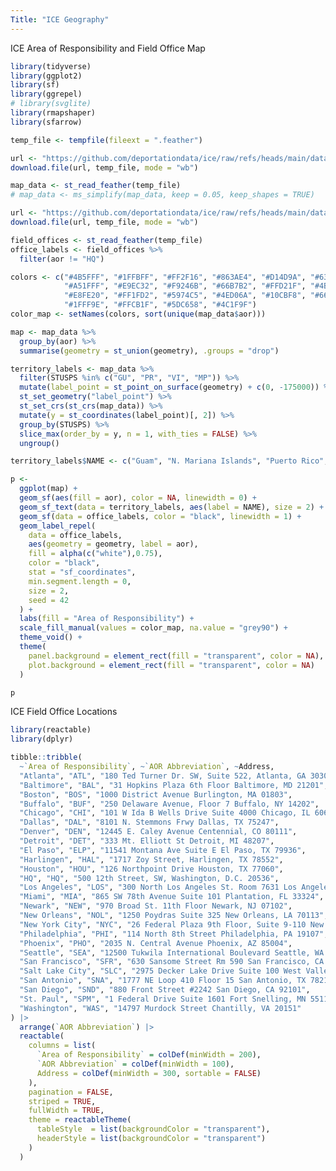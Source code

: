 ```yaml
---
Title: "ICE Geography"
---
```


ICE Area of Responsibility and Field Office Map

```r

library(tidyverse)
library(ggplot2)
library(sf)
library(ggrepel)
# library(svglite)
library(rmapshaper)
library(sfarrow)

temp_file <- tempfile(fileext = ".feather")

url <- "https://github.com/deportationdata/ice/raw/refs/heads/main/data/ice_aor_map_data.feather"
download.file(url, temp_file, mode = "wb")

map_data <- st_read_feather(temp_file)
# map_data <- ms_simplify(map_data, keep = 0.05, keep_shapes = TRUE)

url <- "https://github.com/deportationdata/ice/raw/refs/heads/main/data/ice_field_offices_geocoded.feather"
download.file(url, temp_file, mode = "wb")

field_offices <- st_read_feather(temp_file)
office_labels <- field_offices %>%
  filter(aor != "HQ")

colors <- c("#4B5FFF", "#1FFBFF", "#FF2F16", "#863AE4", "#D14D9A", "#63B6FB",
            "#A51FFF", "#E9EC32", "#F9246B", "#66B7B2", "#FFD21F", "#4B1FFF", "#FF5F16", "#F9C424",
            "#E8FE20", "#FF1FD2", "#5974C5", "#4ED06A", "#10CBF8", "#66FF1F", "#D61FFF",
            "#1FFF9E", "#FFCB1F", "#5DC658", "#4C1F9F")
color_map <- setNames(colors, sort(unique(map_data$aor)))

map <- map_data %>%
  group_by(aor) %>%
  summarise(geometry = st_union(geometry), .groups = "drop")

territory_labels <- map_data %>%
  filter(STUSPS %in% c("GU", "PR", "VI", "MP")) %>%
  mutate(label_point = st_point_on_surface(geometry) + c(0, -175000)) %>%
  st_set_geometry("label_point") %>%
  st_set_crs(st_crs(map_data)) %>% 
  mutate(y = st_coordinates(label_point)[, 2]) %>%
  group_by(STUSPS) %>%
  slice_max(order_by = y, n = 1, with_ties = FALSE) %>%
  ungroup()

territory_labels$NAME <- c("Guam", "N. Mariana Islands", "Puerto Rico", "U.S. Virgin Islands")

p <-
  ggplot(map) +
  geom_sf(aes(fill = aor), color = NA, linewidth = 0) +
  geom_sf_text(data = territory_labels, aes(label = NAME), size = 2) +
  geom_sf(data = office_labels, color = "black", linewidth = 1) +
  geom_label_repel(
    data = office_labels,
    aes(geometry = geometry, label = aor),
    fill = alpha(c("white"),0.75),
    color = "black",
    stat = "sf_coordinates",
    min.segment.length = 0,
    size = 2,
    seed = 42 
  ) +
  labs(fill = "Area of Responsibility") +
  scale_fill_manual(values = color_map, na.value = "grey90") +
  theme_void() +
  theme(
    panel.background = element_rect(fill = "transparent", color = NA),
    plot.background = element_rect(fill = "transparent", color = NA)
  )

p

```

ICE Field Office Locations

```r
library(reactable)
library(dplyr)

tibble::tribble(
  ~`Area of Responsibility`, ~`AOR Abbreviation`, ~Address,
  "Atlanta", "ATL", "180 Ted Turner Dr. SW, Suite 522, Atlanta, GA 30303",
  "Baltimore", "BAL", "31 Hopkins Plaza 6th Floor Baltimore, MD 21201",
  "Boston", "BOS", "1000 District Avenue Burlington, MA 01803",
  "Buffalo", "BUF", "250 Delaware Avenue, Floor 7 Buffalo, NY 14202",
  "Chicago", "CHI", "101 W Ida B Wells Drive Suite 4000 Chicago, IL 60605",
  "Dallas", "DAL", "8101 N. Stemmons Frwy Dallas, TX 75247",
  "Denver", "DEN", "12445 E. Caley Avenue Centennial, CO 80111",
  "Detroit", "DET", "333 Mt. Elliott St Detroit, MI 48207",
  "El Paso", "ELP", "11541 Montana Ave Suite E El Paso, TX 79936",
  "Harlingen", "HAL", "1717 Zoy Street, Harlingen, TX 78552",
  "Houston", "HOU", "126 Northpoint Drive Houston, TX 77060",
  "HQ", "HQ", "500 12th Street, SW, Washington, D.C. 20536",
  "Los Angeles", "LOS", "300 North Los Angeles St. Room 7631 Los Angeles, CA 90012",
  "Miami", "MIA", "865 SW 78th Avenue Suite 101 Plantation, FL 33324",
  "Newark", "NEW", "970 Broad St. 11th Floor Newark, NJ 07102",
  "New Orleans", "NOL", "1250 Poydras Suite 325 New Orleans, LA 70113",
  "New York City", "NYC", "26 Federal Plaza 9th Floor, Suite 9-110 New York, NY 10278",
  "Philadelphia", "PHI", "114 North 8th Street Philadelphia, PA 19107",
  "Phoenix", "PHO", "2035 N. Central Avenue Phoenix, AZ 85004",
  "Seattle", "SEA", "12500 Tukwila International Boulevard Seattle, WA 98168",
  "San Francisco", "SFR", "630 Sansome Street Rm 590 San Francisco, CA 94111",
  "Salt Lake City", "SLC", "2975 Decker Lake Drive Suite 100 West Valley City, UT 84119-6096",
  "San Antonio", "SNA", "1777 NE Loop 410 Floor 15 San Antonio, TX 78217",
  "San Diego", "SND", "880 Front Street #2242 San Diego, CA 92101",
  "St. Paul", "SPM", "1 Federal Drive Suite 1601 Fort Snelling, MN 55111",
  "Washington", "WAS", "14797 Murdock Street Chantilly, VA 20151"
) |>
  arrange(`AOR Abbreviation`) |>
  reactable(
    columns = list(
      `Area of Responsibility` = colDef(minWidth = 200),
      `AOR Abbreviation` = colDef(minWidth = 100),
      Address = colDef(minWidth = 300, sortable = FALSE)
    ),
    pagination = FALSE,
    striped = TRUE,
    fullWidth = TRUE,
    theme = reactableTheme(
      tableStyle  = list(backgroundColor = "transparent"),
      headerStyle = list(backgroundColor = "transparent")
    )
  )
```
